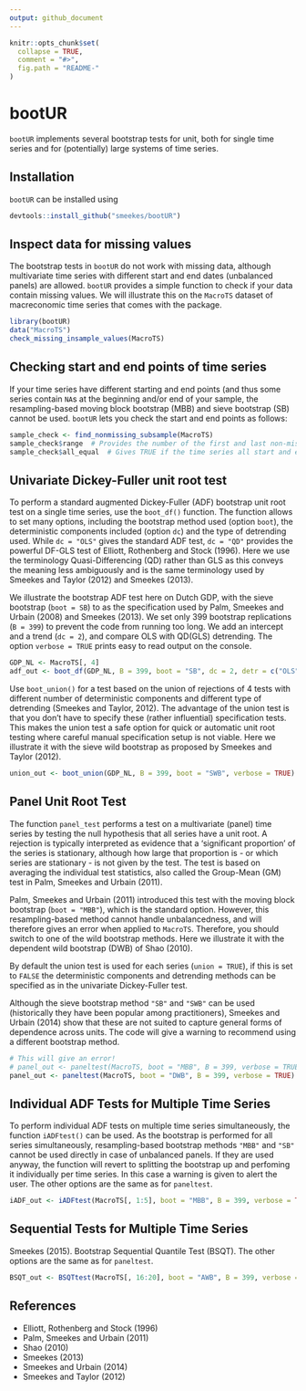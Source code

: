 ```yaml
---
output: github_document
---
```


<!-- README.md is generated from README.Rmd. Please edit that file -->

```r
knitr::opts_chunk$set(
  collapse = TRUE,
  comment = "#>",
  fig.path = "README-"
)
```

# bootUR
`bootUR` implements several bootstrap tests for unit, both for single time series and for (potentially) large systems of time series.

## Installation
`bootUR` can be installed using
```r
devtools::install_github("smeekes/bootUR")
```

## Inspect data for missing values
The bootstrap tests in `bootUR` do not work with missing data, although multivariate time series with different start and end dates (unbalanced panels) are allowed. `bootUR` provides a simple function to check if your data contain missing values. We will illustrate this on the `MacroTS` dataset of macreconomic time series that comes with the package.

```r
library(bootUR)
data("MacroTS")
check_missing_insample_values(MacroTS)
```

## Checking start and end points of time series
If your time series have different starting and end points (and thus some series contain `NA`s at the beginning and/or end of your sample, the resampling-based moving block bootstrap (MBB) and sieve bootstrap (SB) cannot be used. `bootUR` lets you check the start and end points as follows:

```r
sample_check <- find_nonmissing_subsample(MacroTS)
sample_check$range  # Provides the number of the first and last non-missing observation for each series
sample_check$all_equal  # Gives TRUE if the time series all start and end at the same observation
```

## Univariate Dickey-Fuller unit root test
To perform a standard augmented Dickey-Fuller (ADF) bootstrap unit root test on a single time series, use the `boot_df()` function. The function allows to set many options, including the bootstrap method used (option `boot`), the deterministic components included (option `dc`) and the type of detrending used. While `dc = "OLS"` gives the standard ADF test, `dc = "QD"` provides the powerful DF-GLS test of Elliott, Rothenberg and Stock (1996). Here we use the terminology Quasi-Differencing (QD) rather than GLS as this conveys the meaning less ambiguously and is the same terminology used by Smeekes and Taylor (2012) and Smeekes (2013).

We illustrate the bootstrap ADF test here on Dutch GDP, with the sieve bootstrap (`boot = SB`) to as the specification used by Palm, Smeekes and Urbain (2008) and Smeekes (2013). We set only 399 bootstrap replications (`B = 399`) to prevent the code from running too long. We add an intercept and a trend (`dc = 2`), and compare OLS with QD(GLS) detrending. The option `verbose = TRUE` prints easy to read output on the console.

```r
GDP_NL <- MacroTS[, 4]
adf_out <- boot_df(GDP_NL, B = 399, boot = "SB", dc = 2, detr = c("OLS", "QD"), verbose = TRUE)
```

Use `boot_union()` for a test based on the union of rejections of 4 tests with different number of deterministic components and different type of detrending (Smeekes and Taylor, 2012). The advantage of the union test is that you don't have to specify these (rather influential) specification tests. This makes the union test a safe option for quick or automatic unit root testing where careful manual specification setup is not viable. Here we illustrate it with the sieve wild bootstrap as proposed by Smeekes and Taylor (2012).

```r
union_out <- boot_union(GDP_NL, B = 399, boot = "SWB", verbose = TRUE)
```

## Panel Unit Root Test
The function `panel_test` performs a test on a multivariate (panel) time series by testing the null hypothesis that all series have a unit root. A rejection is typically interpreted as evidence that a 'significant proportion' of the series is stationary, although how large that proportion is - or which series are stationary - is not given by the test. The test is based on averaging the individual test statistics, also called the Group-Mean (GM) test in Palm, Smeekes and Urbain (2011).

Palm, Smeekes and Urbain (2011) introduced this test with the moving block bootstrap (`boot = "MBB"`), which is the standard option. However, this resampling-based method cannot handle unbalancedness, and will therefore gives an error when applied to `MacroTS`. Therefore, you should switch to one of the wild bootstrap methods. Here we illustrate it with the dependent wild bootstrap (DWB) of Shao (2010).

By default the union test is used for each series (`union = TRUE`), if this is set to `FALSE` the deterministic components and detrending methods can be specified as in the univariate Dickey-Fuller test.

Although the sieve bootstrap method `"SB"` and `"SWB"` can be used (historically they have been popular among practitioners), Smeekes and Urbain (2014) show that these are not suited to capture general forms of dependence across units. The code will give a warning to recommend using a different bootstrap method.

```r
# This will give an error!
# panel_out <- paneltest(MacroTS, boot = "MBB", B = 399, verbose = TRUE)
panel_out <- paneltest(MacroTS, boot = "DWB", B = 399, verbose = TRUE)
```

## Individual ADF Tests for Multiple Time Series
To perform individual ADF tests on multiple time series simultaneously, the function `iADFtest()` can be used. As the bootstrap is performed for all series simultaneously, resampling-based bootstrap methods `"MBB"` and `"SB"` cannot be used directly in case of unbalanced panels. If they are used anyway, the function will revert to splitting the bootstrap up and perfoming it individually per time series. In this case a warning is given to alert the user. The other options are the same as for `paneltest`.
```r
iADF_out <- iADFtest(MacroTS[, 1:5], boot = "MBB", B = 399, verbose = TRUE, union = FALSE, dc = 2, detr = "OLS")
```

## Sequential Tests for Multiple Time Series
Smeekes (2015). Bootstrap Sequential Quantile Test (BSQT).
The other options are the same as for `paneltest`.
```r
BSQT_out <- BSQTtest(MacroTS[, 16:20], boot = "AWB", B = 399, verbose = TRUE)
```

## References
* Elliott, Rothenberg and Stock (1996)
* Palm, Smeekes and Urbain (2011)
* Shao (2010)
* Smeekes (2013)
* Smeekes and Urbain (2014)
* Smeekes and Taylor (2012)
